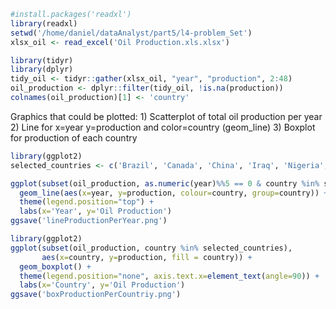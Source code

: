 ```r
#install.packages('readxl')
library(readxl)
setwd('/home/daniel/dataAnalyst/part5/l4-problem_Set')
xlsx_oil <- read_excel('Oil Production.xls.xlsx')
```

```r
library(tidyr)
library(dplyr)
tidy_oil <- tidyr::gather(xlsx_oil, "year", "production", 2:48)
oil_production <- dplyr::filter(tidy_oil, !is.na(production))
colnames(oil_production)[1] <- 'country'
```
Graphics that could be plotted:
1) Scatterplot of total oil production per year
2) Line for x=year y=production and color=country (geom_line)
3) Boxplot for production of each country

```r
library(ggplot2)
selected_countries <- c('Brazil', 'Canada', 'China', 'Iraq', 'Nigeria', 'Russia', 'Saudi Arabia', 'United States', 'Venezuela')

ggplot(subset(oil_production, as.numeric(year)%%5 == 0 & country %in% selected_countries)) +
  geom_line(aes(x=year, y=production, colour=country, group=country)) +
  theme(legend.position="top") +
  labs(x='Year', y='Oil Production')
ggsave('lineProductionPerYear.png')
```

```r
library(ggplot2)
ggplot(subset(oil_production, country %in% selected_countries), 
       aes(x=country, y=production, fill = country)) +
  geom_boxplot() +
  theme(legend.position="none", axis.text.x=element_text(angle=90)) +
  labs(x='Country', y='Oil Production')
ggsave('boxProductionPerCountriy.png')
```

